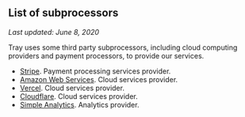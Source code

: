 ## List of subprocessors

_Last updated: June 8, 2020_

Tray uses some third party subprocessors, including cloud computing providers and payment processors, to provide our services.

- [Stripe](https://stripe.com/privacy-center/legal). Payment processing services provider.
- [Amazon Web Services](https://aws.amazon.com/compliance/gdpr-center/). Cloud services provider.
- [Vercel](https://vercel.com/legal/privacy-policy). Cloud services provider.
- [Cloudflare](https://www.cloudflare.com/gdpr/introduction/). Cloud services provider.
- [Simple Analytics](https://docs.simpleanalytics.com/what-we-collect). Analytics provider.
